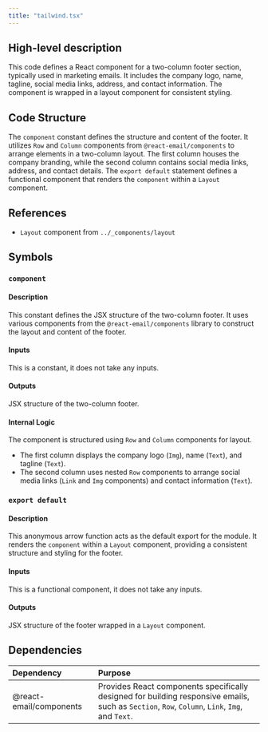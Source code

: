 ```yaml
---
title: "tailwind.tsx"
---
```


## High-level description
This code defines a React component for a two-column footer section, typically used in marketing emails. It includes the company logo, name, tagline, social media links, address, and contact information. The component is wrapped in a layout component for consistent styling.

## Code Structure
The `component` constant defines the structure and content of the footer. It utilizes `Row` and `Column` components from `@react-email/components` to arrange elements in a two-column layout. The first column houses the company branding, while the second column contains social media links, address, and contact details. The `export default` statement defines a functional component that renders the `component` within a `Layout` component.

## References
- `Layout` component from `../_components/layout`

## Symbols

### `component`
#### Description
This constant defines the JSX structure of the two-column footer. It uses various components from the `@react-email/components` library to construct the layout and content of the footer.

#### Inputs
This is a constant, it does not take any inputs.

#### Outputs
JSX structure of the two-column footer.

#### Internal Logic
The component is structured using `Row` and `Column` components for layout. 
- The first column displays the company logo (`Img`), name (`Text`), and tagline (`Text`). 
- The second column uses nested `Row` components to arrange social media links (`Link` and `Img` components) and contact information (`Text`).

### `export default`
#### Description
This anonymous arrow function acts as the default export for the module. It renders the `component` within a `Layout` component, providing a consistent structure and styling for the footer.

#### Inputs
This is a functional component, it does not take any inputs.

#### Outputs
JSX structure of the footer wrapped in a `Layout` component.

## Dependencies
| Dependency | Purpose |
|:-----------|:--------|
| @react-email/components | Provides React components specifically designed for building responsive emails, such as `Section`, `Row`, `Column`, `Link`, `Img`, and `Text`. |

